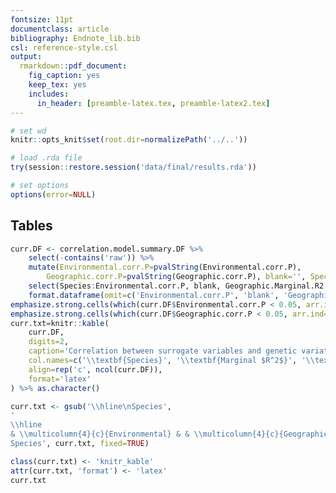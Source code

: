 ```yaml
---
fontsize: 11pt
documentclass: article
bibliography: Endnote_lib.bib
csl: reference-style.csl
output:
  rmarkdown::pdf_document:
    fig_caption: yes
    keep_tex: yes
    includes:
      in_header: [preamble-latex.tex, preamble-latex2.tex]
---
```


```r
# set wd
knitr::opts_knit$set(root.dir=normalizePath('../..'))
```

```r
# load .rda file
try(session::restore.session('data/final/results.rda'))

# set options
options(error=NULL)

```

## Tables

```r
curr.DF <- correlation.model.summary.DF %>%
	select(-contains('raw')) %>%
	mutate(Environmental.corr.P=pvalString(Environmental.corr.P),
		Geographic.corr.P=pvalString(Geographic.corr.P), blank='', Species=gsub('\\ ', '\\n', Species)) %>%
	select(Species:Environmental.corr.P, blank, Geographic.Marginal.R2:Geographic.corr.P) %>%
	format.dataframe(omit=c('Environmental.corr.P', 'blank', 'Geographic.corr.P')) 
emphasize.strong.cells(which(curr.DF$Environmental.corr.P < 0.05, arr.ind=TRUE))
emphasize.strong.cells(which(curr.DF$Geographic.corr.P < 0.05, arr.ind=TRUE))
curr.txt=knitr::kable(
	curr.DF,
	digits=2,
	caption='Correlation between surrogate variables and genetic variation. The $R^2$ columns show the proportion of genetic variation explained by surrogates. Specifically, marginal $R^2$ represents the proportion of variation explained by the fixed effects alone. The conditional $R^2$ represents the proportion of variation explained by the fixed and random effects. All $\\chi^2$ tests were based on one degree of freedom. Significant $P$ values ($P$ < 0.05) indicate that surrogate variables correlate with genetic variation.',
	col.names=c('\\textbf{Species}', '\\textbf{Marginal $R^2$}', '\\textbf{Conditional $R^2$}', '\\textbf{$\\chi^2$}', '\\textbf{\\textit{P}}', '', '\\textbf{Marginal $R^2$}', '\\textbf{Conditional $R^2$}', '\\textbf{$\\chi^2$}', '\\textbf{\\textit{P}}'),
	align=rep('c', ncol(curr.DF)),
	format='latex'
) %>% as.character()

curr.txt <- gsub('\\hline\nSpecies',
'
\\hline
& \\multicolumn{4}{c}{Environmental} & & \\multicolumn{4}{c}{Geographic} \\\\ \\cmidrule{2-5} \\cmidrule{7-10}
Species', curr.txt, fixed=TRUE)

class(curr.txt) <- 'knitr_kable'
attr(curr.txt, 'format') <- 'latex'
curr.txt
```
